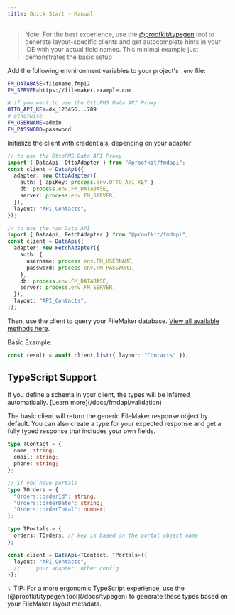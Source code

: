 ```yaml
---
title: Quick Start - Manual
---
```



> Note: For the best experience, use the [@proofkit/typegen](/docs/typegen) tool to generate layout-specific clients and get autocomplete hints in your IDE with your actual field names. This minimal example just demonstrates the basic setup

Add the following envnironment variables to your project's `.env` file:

```sh
FM_DATABASE=filename.fmp12
FM_SERVER=https://filemaker.example.com

# if you want to use the OttoFMS Data API Proxy
OTTO_API_KEY=dk_123456...789
# otherwise
FM_USERNAME=admin
FM_PASSWORD=password
```

Initialize the client with credentials, depending on your adapter

```ts
// to use the OttoFMS Data API Proxy
import { DataApi, OttoAdapter } from "@proofkit/fmdapi";
const client = DataApi({
  adapter: new OttoAdapter({
    auth: { apiKey: process.env.OTTO_API_KEY },
    db: process.env.FM_DATABASE,
    server: process.env.FM_SERVER,
  }),
  layout: "API_Contacts",
});
```

```ts
// to use the raw Data API
import { DataApi, FetchAdapter } from "@proofkit/fmdapi";
const client = DataApi({
  adapter: new FetchAdapter({
    auth: {
      username: process.env.FM_USERNAME,
      password: process.env.FM_PASSWORD,
    },
    db: process.env.FM_DATABASE,
    server: process.env.FM_SERVER,
  }),
  layout: "API_Contacts",
});
```

Then, use the client to query your FileMaker database. [View all available methods here](https://github.com/proofgeist/fmdapi/wiki/methods).

Basic Example:

```typescript
const result = await client.list({ layout: "Contacts" });
```

## TypeScript Support

<Callout type="info">
If you define a schema in your client, the types will be inferred automatically. [Learn more](/docs/fmdapi/validation) 
</Callout>

The basic client will return the generic FileMaker response object by default. You can also create a type for your expected response and get a fully typed response that includes your own fields.

```typescript
type TContact = {
  name: string;
  email: string;
  phone: string;
};

// if you have portals
type TOrders = {
  "Orders::orderId": string;
  "Orders::orderDate": string;
  "Orders::orderTotal": number;
};

type TPortals = {
  orders: TOrders; // key is based on the portal object name
};

const client = DataApi<TContact, TPortals>({
  layout: "API_Contacts",
  // ... your adapter, other config
});
```

<Callout type="info">
💡 TIP: For a more ergonomic TypeScript experience, use the [@proofkit/typegen tool](/docs/typegen) to generate these types based on your FileMaker layout metadata.
</Callout>